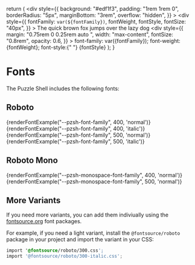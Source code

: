
  return (
    <div
      style={{
        background: "#edf1f3",
        padding: "1rem 1rem 0",
        borderRadius: "5px",
        marginBottom: "3rem",
        overflow: "hidden",
      }}
    >
      <div
        style={{
          fontFamily: `var(${fontFamily})`,
          fontWeight,
          fontStyle,
          fontSize: "40px",
        }}
      >
        The quick brown fox jumps over the lazy dog
      </div>
      <div
        style={{
          margin: "0.75rem 0 0.25rem auto ",
          width: "max-content",
          fontSize: "0.8rem",
          opacity: 0.6,
        }}
      >
        font-family: var({fontFamily}); font-weight: {fontWeight}; font-style:{" "}
        {fontStyle}
      </div>
    </div>
  );
}

<Meta title="Puzzle Shell/Components/Fonts" />

# Fonts

The Puzzle Shell includes the following fonts:

## Roboto

{renderFontExample("--pzsh-font-family", 400, 'normal')}
{renderFontExample("--pzsh-font-family", 400, 'italic')}
{renderFontExample("--pzsh-font-family", 500, 'normal')}
{renderFontExample("--pzsh-font-family", 500, 'italic')}

## Roboto Mono

{renderFontExample("--pzsh-monospace-font-family", 400, 'normal')}
{renderFontExample("--pzsh-monospace-font-family", 500, 'normal')}

## More Variants

If you need more variants, you can add them indiviually using the [fontsource.org](https://fontsource.org/) font packages.

For example, if you need a light variant, install the `@fontsource/roboto` package in your project and import the variant in your CSS:

```css
import '@fontsource/roboto/300.css';
import '@fontsource/roboto/300-italic.css';
```

